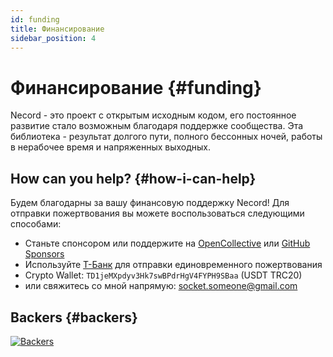```yaml
---
id: funding
title: Финансирование
sidebar_position: 4
---
```


# Финансирование {#funding}

Necord - это проект с открытым исходным кодом, его постоянное развитие стало возможным благодаря поддержке сообщества.
Эта библиотека - результат долгого пути, полного бессонных ночей, работы в нерабочее время и напряженных выходных.

## How can you help? {#how-i-can-help}

Будем благодарны за вашу финансовую поддержку Necord!
Для отправки пожертвования вы можете воспользоваться следующими способами:

- Станьте спонсором или поддержите на [OpenCollective](https://opencollective.com/necord) или [GitHub Sponsors](https://github.com/sponsors/necordjs)
- Используйте [Т-Банк](https://www.tinkoff.ru/rm/filippov.aleksey372/YN6Ob51146) для отправки единовременного пожертвования
- Crypto Wallet: `TD1jeMXpdyv3Hk7swBPdrHgV4FYPH9SBaa` (USDT TRC20)
- или свяжитесь со мной напрямую: [socket.someone@gmail.com](mailto:socket.someone@gmail.com)

## Backers {#backers}

<a href="https://opencollective.com/necord" target="_blank">
	<img src="https://opencollective.com/necord/backers.svg?width=1000" alt="Backers" />
</a>
